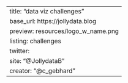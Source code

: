 ---
title: "data viz challenges"
base_url: https://jollydata.blog
preview: resources/logo_w_name.png
listing: challenges
twitter:
  site: "@JollydataB"
  creator: "@c_gebhard"
---